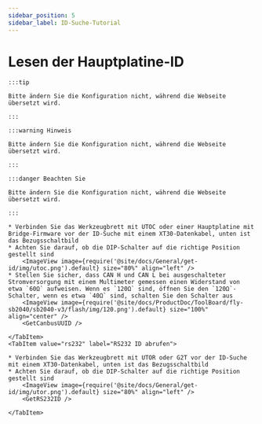 ```yaml
---
sidebar_position: 5
sidebar_label: ID-Suche-Tutorial
---
```




# Lesen der Hauptplatine-ID

    :::tip

    Bitte ändern Sie die Konfiguration nicht, während die Webseite übersetzt wird.

    :::

    :::warning Hinweis

    Bitte ändern Sie die Konfiguration nicht, während die Webseite übersetzt wird.

    :::

    :::danger Beachten Sie

    Bitte ändern Sie die Konfiguration nicht, während die Webseite übersetzt wird.

    :::

<Tabs>
    <TabItem value="can" label="CANBus UUID abrufen">

    * Verbinden Sie das Werkzeugbrett mit UTOC oder einer Hauptplatine mit Bridge-Firmware vor der ID-Suche mit einem XT30-Datenkabel, unten ist das Bezugsschaltbild
    * Achten Sie darauf, ob die DIP-Schalter auf die richtige Position gestellt sind
        <ImageView image={require('@site/docs/General/get-id/img/utoc.png').default} size="80%" align="left" />
    * Stellen Sie sicher, dass CAN H und CAN L bei ausgeschalteter Stromversorgung mit einem Multimeter gemessen einen Widerstand von etwa `60Ω` aufweisen. Wenn es `120Ω` sind, öffnen Sie den `120Ω`-Schalter, wenn es etwa `40Ω` sind, schalten Sie den Schalter aus
        <ImageView image={require('@site/docs/ProductDoc/ToolBoard/fly-sb2040/sb2040-v3/flash/img/120.png').default} size="100%" align="center" />   
        <GetCanbusUUID />

    </TabItem>
    <TabItem value="rs232" label="RS232 ID abrufen">

    * Verbinden Sie das Werkzeugbrett mit UTOR oder G2T vor der ID-Suche mit einem XT30-Datenkabel, unten ist das Bezugsschaltbild
    * Achten Sie darauf, ob die DIP-Schalter auf die richtige Position gestellt sind
        <ImageView image={require('@site/docs/General/get-id/img/utor.png').default} size="80%" align="left" />              
        <GetRS232ID />

    </TabItem>
</Tabs>